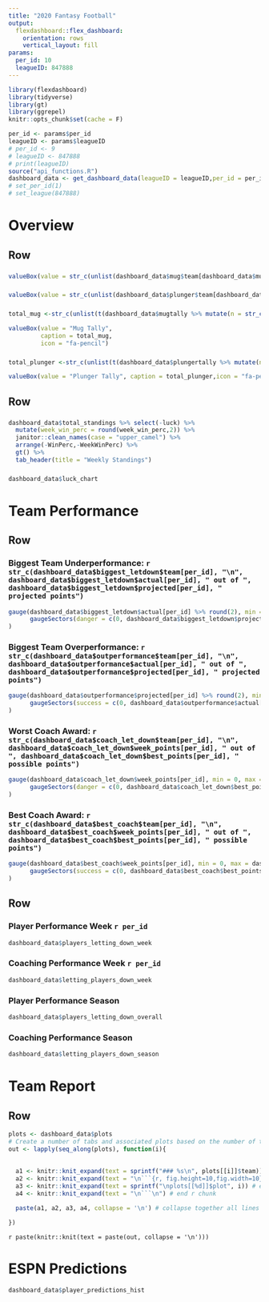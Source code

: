 ```yaml
---
title: "2020 Fantasy Football"
output: 
  flexdashboard::flex_dashboard:
    orientation: rows
    vertical_layout: fill
params: 
  per_id: 10
  leagueID: 847888
---
```


```r
library(flexdashboard)
library(tidyverse)
library(gt)
library(ggrepel)
knitr::opts_chunk$set(cache = F)
```


```r
per_id <- params$per_id
leagueID <- params$leagueID
# per_id <- 9
# leagueID <- 847888
# print(leagueID)
source("api_functions.R")
dashboard_data <- get_dashboard_data(leagueID = leagueID,per_id = per_id)
# set_per_id(1)
# set_league(847888)
```

Overview
===============================

Row {data-height=50}
-------------------------------------

### 

```r
valueBox(value = str_c(unlist(dashboard_data$mug$team[dashboard_data$mug$scoringPeriodId==per_id]), collapse = " & "), caption = str_c("Week ", params$per_id, " Mug (Best Team): ", dashboard_data$mug$week_points[dashboard_data$mug$scoringPeriodId==per_id], " Points"), icon = "fa-pencil")
```

### 

```r
valueBox(value = str_c(unlist(dashboard_data$plunger$team[dashboard_data$plunger$scoringPeriodId==per_id]), collapse = " & "), caption = str_c("Week ", params$per_id, " Plunger (Worst Team): ", dashboard_data$plunger$week_points[dashboard_data$plunger$scoringPeriodId==per_id], " Points"), icon = "fa-pencil")
```

### 

```r
total_mug <-str_c(unlist(t(dashboard_data$mugtally %>% mutate(n = str_c(n,"<br>")))),collapse = " ")
```


```r
valueBox(value = "Mug Tally",
         caption = total_mug,
         icon = "fa-pencil")

```

###

```r
total_plunger <-str_c(unlist(t(dashboard_data$plungertally %>% mutate(n = str_c(n,"<br>")))),collapse = " ")
```


```r
valueBox(value = "Plunger Tally", caption = total_plunger,icon = "fa-pencil")

```

Row {data-height=350}
-------------------------------------
   
### 

```r
dashboard_data$total_standings %>% select(-luck) %>% 
  mutate(week_win_perc = round(week_win_perc,2)) %>% 
  janitor::clean_names(case = "upper_camel") %>% 
  arrange(-WinPerc,-WeekWinPerc) %>% 
  gt() %>% 
  tab_header(title = "Weekly Standings") 

```   
    
### 

```r
dashboard_data$luck_chart
```

Team Performance
===============================


Row {data-height=90}
-------------------------------------

### Biggest Team Underperformance: `r str_c(dashboard_data$biggest_letdown$team[per_id], "\n", dashboard_data$biggest_letdown$actual[per_id], " out of ", dashboard_data$biggest_letdown$projected[per_id], " projected points")`

```r
gauge(dashboard_data$biggest_letdown$actual[per_id] %>% round(2), min = 0, max = dashboard_data$biggest_letdown$projected[per_id] %>% round(2),
      gaugeSectors(danger = c(0, dashboard_data$biggest_letdown$projected[per_id]))
)

```

### Biggest Team Overperformance: `r str_c(dashboard_data$outperformance$team[per_id], "\n", dashboard_data$outperformance$actual[per_id], " out of ", dashboard_data$outperformance$projected[per_id], " projected points")`

```r
gauge(dashboard_data$outperformance$projected[per_id] %>% round(2), min = 0, max = dashboard_data$outperformance$actual[per_id] %>% round(2), 
      gaugeSectors(success = c(0, dashboard_data$outperformance$actual[per_id]))
)
```

### Worst Coach Award:  `r str_c(dashboard_data$coach_let_down$team[per_id], "\n", dashboard_data$coach_let_down$week_points[per_id], " out of ", dashboard_data$coach_let_down$best_points[per_id], " possible points")`

```r
gauge(dashboard_data$coach_let_down$week_points[per_id], min = 0, max = dashboard_data$coach_let_down$best_points[per_id], 
      gaugeSectors(danger = c(0, dashboard_data$coach_let_down$best_points[per_id]))
)

```

### Best Coach Award:  `r str_c(dashboard_data$best_coach$team[per_id], "\n", dashboard_data$best_coach$week_points[per_id], " out of ", dashboard_data$best_coach$best_points[per_id], " possible points")`

```r
gauge(dashboard_data$best_coach$week_points[per_id], min = 0, max = dashboard_data$best_coach$best_points[per_id], 
      gaugeSectors(success = c(0, dashboard_data$best_coach$best_points[per_id]))
)

```


Row {data-height=500}
-------------------------------------
    
### Player Performance Week `r per_id`
    
```r
dashboard_data$players_letting_down_week
```
    
### Coaching Performance Week `r per_id`

```r
dashboard_data$letting_players_down_week
```

<!-- Row {data-height=500} -->
<!-- ------------------------------------- -->
    
### Player Performance Season
    
```r
dashboard_data$players_letting_down_overall
```
    
### Coaching Performance Season

```r
dashboard_data$letting_players_down_season
```

Team Report
===============================

Row {.tabset .tabset-fade}
-------------------------------------

``` r
plots <- dashboard_data$plots
# Create a number of tabs and associated plots based on the number of teams in the league.
out <- lapply(seq_along(plots), function(i){
  
  
  a1 <- knitr::knit_expand(text = sprintf("### %s\n", plots[[i]]$team)) # tab header, auto extracts names of `plot`
  a2 <- knitr::knit_expand(text = "\n```{r, fig.height=10,fig.width=10}") # start r chunk
  a3 <- knitr::knit_expand(text = sprintf("\nplots[[%d]]$plot", i)) # extract graphs by "writing" out `plots[[1]]$plot`, `plots[[1]]$plot` etc. to be rendered later
  a4 <- knitr::knit_expand(text = "\n```\n") # end r chunk

  paste(a1, a2, a3, a4, collapse = '\n') # collapse together all lines with newline separator

})

```
   
`r paste(knitr::knit(text = paste(out, collapse = '\n')))`
   

ESPN Predictions
===============================

```r
dashboard_data$player_predictions_hist
```

